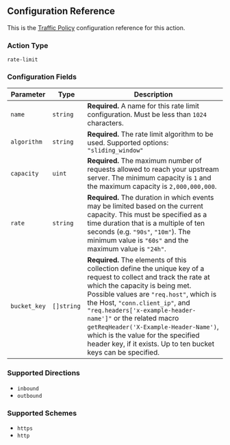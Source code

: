 ## Configuration Reference

This is the [Traffic Policy](/docs/http/traffic-policy/index.mdx) configuration
reference for this action.

### Action Type

`rate-limit`

### Configuration Fields

| Parameter    | Type       | Description                                                                                                                                                                                                                                                                                                                                                                                                                                   |
| ------------ | ---------- | --------------------------------------------------------------------------------------------------------------------------------------------------------------------------------------------------------------------------------------------------------------------------------------------------------------------------------------------------------------------------------------------------------------------------------------------- |
| `name`       | `string`   | **Required.** A name for this rate limit configuration. Must be less than `1024` characters.                                                                                                                                                                                                                                                                                                                                                  |
| `algorithm`  | `string`   | **Required.** The rate limit algorithm to be used. Supported options: `"sliding_window"`                                                                                                                                                                                                                                                                                                                                                      |
| `capacity`   | `uint`     | **Required.** The maximum number of requests allowed to reach your upstream server. The minimum capacity is `1` and the maximum capacity is `2,000,000,000`.                                                                                                                                                                                                                                                                                  |
| `rate`       | `string`   | **Required.** The duration in which events may be limited based on the current capacity. This must be specified as a time duration that is a multiple of ten seconds (e.g. `"90s"`, `"10m"`). The minimum value is `"60s"` and the maximum value is `"24h"`.                                                                                                                                                                                  |
| `bucket_key` | `[]string` | **Required.** The elements of this collection define the unique key of a request to collect and track the rate at which the capacity is being met. Possible values are `"req.host"`, which is the Host, `"conn.client_ip"`, and `"req.headers['x-example-header-name']"` or the related macro `getReqHeader('X-Example-Header-Name')`, which is the value for the specified header key, if it exists. Up to ten bucket keys can be specified. |

### Supported Directions

- `inbound`
- `outbound`

### Supported Schemes

- `https`
- `http`
